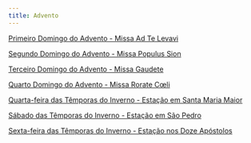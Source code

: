 ```yaml
---
title: Advento
---
```


[Primeiro Domingo do Advento - Missa Ad Te Levavi](/missal/advento/1)

[Segundo Domingo do Advento - Missa Populus Sion](/missal/advento/2)

[Terceiro Domingo do Advento - Missa Gaudete](/missal/advento/3)

[Quarto Domingo do Advento - Missa Rorate Cœli](/missal/advento/4)

[Quarta-feira das Têmporas do Inverno - Estação em Santa Maria Maior](/missal/advento/quartafeiratemporas)

[Sábado das Têmporas do Inverno - Estação em São Pedro](/missal/advento/sabadotemporasinverno)

[Sexta-feira das Têmporas do Inverno - Estação nos Doze Apóstolos](/missal/advento/sextafeiratemporas)
